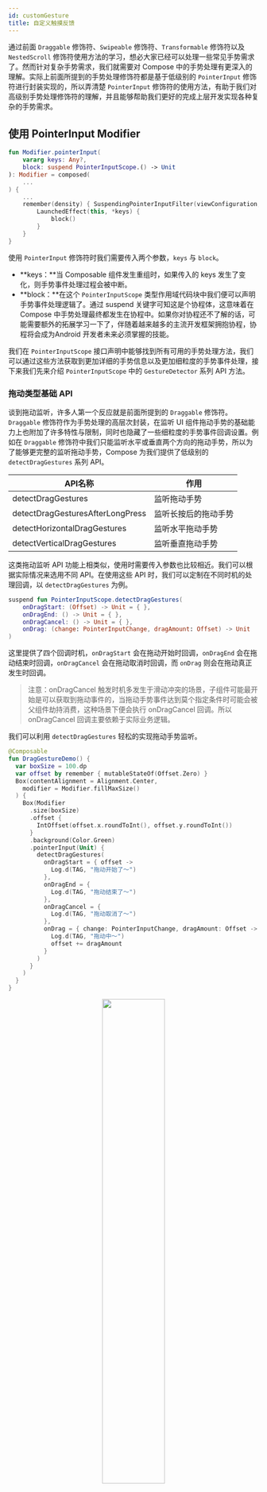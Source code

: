 ```yaml
---
id: customGesture
title: 自定义触摸反馈
---
```





通过前面 `Draggable` 修饰符、`Swipeable` 修饰符、`Transformable` 修饰符以及 `NestedScroll` 修饰符使用方法的学习，想必大家已经可以处理一些常见手势需求了。然而针对复杂手势需求，我们就需要对 Compose 中的手势处理有更深入的理解。实际上前面所提到的手势处理修饰符都是基于低级别的 `PointerInput` 修饰符进行封装实现的，所以弄清楚 `PointerInput` 修饰符的使用方法，有助于我们对高级别手势处理修饰符的理解，并且能够帮助我们更好的完成上层开发实现各种复杂的手势需求。

## 使用 PointerInput Modifier

```kotlin
fun Modifier.pointerInput(
    vararg keys: Any?,
    block: suspend PointerInputScope.() -> Unit
): Modifier = composed(
    ...
) {
    ...
    remember(density) { SuspendingPointerInputFilter(viewConfiguration, density) }.apply {
        LaunchedEffect(this, *keys) {
            block()
        }
    }
}
```

使用 `PointerInput` 修饰符时我们需要传入两个参数，`keys` 与 `block`。

- **keys：**当 Composable 组件发生重组时，如果传入的 keys 发生了变化，则手势事件处理过程会被中断。
- **block：**在这个 `PointerInputScope` 类型作用域代码块中我们便可以声明手势事件处理逻辑了。通过 suspend 关键字可知这是个协程体，这意味着在 Compose 中手势处理最终都发生在协程中。如果你对协程还不了解的话，可能需要额外的拓展学习一下了，伴随着越来越多的主流开发框架拥抱协程，协程将会成为Android 开发者未来必须掌握的技能。

我们在 `PointerInputScope` 接口声明中能够找到所有可用的手势处理方法，我们可以通过这些方法获取到更加详细的手势信息以及更加细粒度的手势事件处理，接下来我们先来介绍 `PointerInputScope` 中的 `GestureDetector` 系列 API 方法。

### 拖动类型基础 API

谈到拖动监听，许多人第一个反应就是前面所提到的 `Draggable` 修饰符。`Draggable` 修饰符作为手势处理的高层次封装，在监听 UI 组件拖动手势的基础能力上也附加了许多特性与限制，同时也隐藏了一些细粒度的手势事件回调设置。例如在 `Draggable` 修饰符中我们只能监听水平或垂直两个方向的拖动手势，所以为了能够更完整的监听拖动手势，Compose 为我们提供了低级别的 `detectDragGestures` 系列 API。

| API名称                          | 作用                 |
| -------------------------------- | -------------------- |
| detectDragGestures               | 监听拖动手势         |
| detectDragGesturesAfterLongPress | 监听长按后的拖动手势 |
| detectHorizontalDragGestures     | 监听水平拖动手势     |
| detectVerticalDragGestures       | 监听垂直拖动手势     |

这类拖动监听 API 功能上相类似，使用时需要传入参数也比较相近。我们可以根据实际情况来选用不同 API。在使用这些 API 时，我们可以定制在不同时机的处理回调，以 `detectDragGestures` 为例。

```kotlin
suspend fun PointerInputScope.detectDragGestures(
    onDragStart: (Offset) -> Unit = { },
    onDragEnd: () -> Unit = { },
    onDragCancel: () -> Unit = { },
    onDrag: (change: PointerInputChange, dragAmount: Offset) -> Unit
)
```

这里提供了四个回调时机，`onDragStart` 会在拖动开始时回调，`onDragEnd` 会在拖动结束时回调，`onDragCancel` 会在拖动取消时回调，而 `onDrag` 则会在拖动真正发生时回调。

> 注意：onDragCancel 触发时机多发生于滑动冲突的场景，子组件可能最开始是可以获取到拖动事件的，当拖动手势事件达到莫个指定条件时可能会被父组件劫持消费，这种场景下便会执行 onDragCancel 回调。所以 onDragCancel 回调主要依赖于实际业务逻辑。

我们可以利用 `detectDragGestures` 轻松的实现拖动手势监听。

```kotlin
@Composable
fun DragGestureDemo() {
  var boxSize = 100.dp
  var offset by remember { mutableStateOf(Offset.Zero) }
  Box(contentAlignment = Alignment.Center,
    modifier = Modifier.fillMaxSize()
  ) {
    Box(Modifier
      .size(boxSize)
      .offset {
        IntOffset(offset.x.roundToInt(), offset.y.roundToInt())
      }
      .background(Color.Green)
      .pointerInput(Unit) {
        detectDragGestures(
          onDragStart = { offset ->
            Log.d(TAG, "拖动开始了～")
          },
          onDragEnd = {
            Log.d(TAG, "拖动结束了～")
          },
          onDragCancel = {
            Log.d(TAG, "拖动取消了～")
          },
          onDrag = { change: PointerInputChange, dragAmount: Offset ->
            Log.d(TAG, "拖动中～")
            offset += dragAmount
          }
        )
      }
    )
  }
}
```

<div align = "center">
  <img src = {drag} width = "50%" height = "50%" />
</div>

### 点击类型基础 API

在 `PointerInputScope` 中，我们可以使用 `detectTapGestures` 设置更细粒度的点击监听回调。作为低级别点击监听 API，在发生点击时不会带有像 `Clickable` 修饰符与 `CombinedClickable` 修饰符那样会为所修饰的组件施加一个涟漪波纹效果动画的蒙层，我们能够根据需要进行更灵活的上层定制。

| API名称           | 作用         |
| ----------------- | ------------ |
| detectTapGestures | 监听点击手势 |

`detectTapGestures` 提供了四个可选事件回调，可以根据需求来设置不同点击事件回调。

```kotlin
suspend fun PointerInputScope.detectTapGestures(
  onDoubleTap: ((Offset) -> Unit)? = null,
  onLongPress: ((Offset) -> Unit)? = null,
  onPress: suspend PressGestureScope.(Offset) -> Unit = NoPressGesture,
  onTap: ((Offset) -> Unit)? = null
)
```

- onDoubleTap (可选)：双击时回调
- onLongPress (可选)：长按时回调
- onPress (可选)：按下时回调
- onTap (可选)：轻触时回调

这几种点击事件回调存在着先后次序的，并不是每次只会执行其中一个。`onPress` 是最普通的 `ACTION_DOWN` 事件，你的手指一旦按下便会回调。如果你连着按了两下，则会在执行两次 `onPress` 后执行 `onDoubleTap`。如果你的手指按下后不抬起，当达到长按的判定阈值 (400ms) 会执行 `onLongPress`。如果你的手指按下后快速抬起，在轻触的判定阈值内(100ms)会执行 `onTap` 回调。

总的来说， `onDoubleTap` 回调前必定会先回调 2 次 Press，而 onLongPress 与 onTap 回调前必定会回调 1 次 Press。

 `detectTapGestures` 使用起来非常简单，我们根据需求来设置不同点击事件回调即可。

```kotlin
@Composable
fun TapGestureDemo() {
    var boxSize = 100.dp
    Box(Modifier.fillMaxSize(), contentAlignment = Alignment.Center) {
        Box(Modifier
            .size(boxSize)
            .background(Color.Green)
            .pointerInput(Unit) {
                detectTapGestures(
                    onDoubleTap = { offset: Offset ->
                        Log.d(TAG, "发生双击操作了～")
                    },
                    onLongPress = { offset: Offset ->
                        Log.d(TAG, "发生长按操作了～")
                    },
                    onPress = {  offset: Offset ->
                        Log.d(TAG, "发生按下操作了～")
                    },
                    onTap = {  offset: Offset ->
                        Log.d(TAG, "发生轻触操作了～")
                    }
               )
           }
       )
   }
}
```

### 变换类型基础 API

使用 `detectTransformGestures` 可以获取到双指拖动、缩放与旋转手势操作中更具体的手势信息，例如重心。

| API名称                 | 作用                     |
| ----------------------- | ------------------------ |
| detectTransformGestures | 监听拖动、缩放与旋转手势 |

与 `Transfomer` 修饰符不同的是，通过这个 API 可以监听单指的拖动手势，和拖动类型基础 API所提供的功能一样，除此之外还支持监听双指缩放与旋转手势。反观 `Transfomer` 修饰符 只能监听到双指拖动手势，不知设计成这样的行为不一致是否是官方有意为之。

``` kotlin
suspend fun PointerInputScope.detectTransformGestures(
    panZoomLock: Boolean = false,
    onGesture: (centroid: Offset, pan: Offset, zoom: Float, rotation: Float) -> Unit
)
```

与 `Tranformable` 修饰符一样，`detectTransformGestures` 方法提供了两个参数。

- **panZoomLock**(可选)： 当拖动或缩放手势发生时是否支持旋转
- **onGesture**(必须)：当拖动、缩放或旋转手势发生时回调

使用起来十分简单，我们仅需根据手势信息来更新状态就可以了。当我们处理旋转、缩放与拖动这类手势时，需要格外的注意 `Modifier` 调用次序，因为这会影响最终呈现效果。

```kotlin
@Preview
@Composable
fun TransformGestureDemo() {
    var boxSize = 100.dp
    var offset by remember { mutableStateOf(Offset.Zero) }
    var ratationAngle by remember { mutableStateOf(0f) }
    var scale by remember { mutableStateOf(1f) }
    Box(Modifier.fillMaxSize(), contentAlignment = Alignment.Center) {
        Box(Modifier
            .size(boxSize)
            .rotate(ratationAngle) // 需要注意offset与rotate的调用先后顺序
            .scale(scale)
            .offset {
                IntOffset(offset.x.roundToInt(), offset.y.roundToInt())
            }
            .background(Color.Green)
            .pointerInput(Unit) {
                detectTransformGestures(
                    panZoomLock = true, // 平移或放大时是否可以旋转
                    onGesture = { centroid: Offset, pan: Offset, zoom: Float, rotation: Float ->
                        offset += pan
                        scale *= zoom
                        ratationAngle += rotation
                    }
                )
            }
        )
    }
}
```

<div align = "center">
  <img src = {transform} width = "50%" height = "50%" />
</div>

### forEachGesture

前面提到 Compose 手势操作实际上是在协程中监听处理的，当协程处理完一轮手势交互后便会结束，当进行第二次手势交互时由于负责手势监听的协程已经结束，手势事件便会被丢弃掉。那我们该怎样才能让手势监听协程能够不断地处理每一轮的手势交互呢。我们很容易想到可以在外层嵌套一个 `while(true) `进行实现，然而这么做并不优雅，且也存在着一些问题。

当用户出现一连串手势操作时，很难保证各手势之间有清晰分界，即无法保证每一轮手势结束后，所有手指都是离开屏幕的。在传统 View 体系中，一次手指按下、移动到抬起过程中的所有手势事件可以看作是一个完整的手势交互序列。每当用户触摸屏幕交互时，我们可以根据这一次用户输入的手势交互序列中的手势信息进行相应的处理。

当第一轮手势处理结束或者被中断取消后，如果仍有手指留在屏幕。如果采用 `while(true)` 处理手势，则第二轮手势处理可能会使用第一轮手势交互序列中信息，导致出现不符预期的结果。

Compose 为我们提供了 `forEachGesture` 方法保证了每一轮手势处理逻辑的一致性。实际上前面我们所介绍的 GestureDetect 系列 API，其内部实现都使用了 `forEachGesture`。

通过 `forEachGesture` 的源码可知，每一轮手势处理结束后或本次手势处理被取消时，都会使用 `awaitAllPointersUp()` 保证所有手指均已抬起。并且同时也会与当前组件的生命周期对齐，当组件离开视图树时，手势监听也会随之结束。

```kotlin
suspend fun PointerInputScope.forEachGesture(block: suspend PointerInputScope.() -> Unit) {
    val currentContext = currentCoroutineContext()
    while (currentContext.isActive) {
        try {
          block()
          // 挂起等待所有手指抬起
          awaitAllPointersUp()
        } catch (e: CancellationException) {
            if (currentContext.isActive) {
                // 手势事件取消时，如果协程还存活则等待手指抬起再进行下一轮监听
                awaitAllPointersUp()
                throw e
            }
        }
    }
}
```

## 手势事件作用域 awaitPointerEventScope

我们前面介绍的 `GestureDetector` 系列 API 本质上仍然是一种封装，既然手势处理是在协程中完成的，所以**手势监听必然是通过协程的挂起恢复实现的，以取代传统的回调监听方式**。要想深入理解 Compose 手势处理，就需要学习更为底层的手势处理挂起方法。

在 `PointerInputScope` 中我们使用 `awaitPointerEventScope` 方法获得 `AwaitPointerEventScope` 作用域，在` AwaitPointerEventScope` 作用域中我们可以使用 Compose 中所有低级别的手势处理挂起方法。当 `awaitPointerEventScope` 内所有手势事件都处理完成后 `awaitPointerEventScop`e 便会恢复执行将 Lambda 中最后一行表达式的数值作为返回值返回。

```kotlin
suspend fun <R> awaitPointerEventScope(
    block: suspend AwaitPointerEventScope.() -> R
): R
```

我们在 `AwaitPointerEventScope` 中发现了以下这些基础手势方法，可以发现这些 API 均是挂起函数，接下来我们会对每个 API 进行描述说明。

| API名称                                | 作用                 |
| -------------------------------------- | -------------------- |
| awaitPointerEvent                      | 手势事件             |
| awaitFirstDown                         | 第一根手指的按下事件 |
| drag                                   | 拖动事件             |
| horizontalDrag                         | 水平拖动事件         |
| verticalDrag                           | 垂直拖动事件         |
| awaitDragOrCancellation                | 单次拖动事件         |
| awaitHorizontalDragOrCancellation      | 单次水平拖动事件     |
| awaitVerticalDragOrCancellation        | 单次垂直拖动事件     |
| awaitTouchSlopOrCancellation           | 有效拖动事件         |
| awaitHorizontalTouchSlopOrCancellation | 有效水平拖动事件     |
| awaitVerticalTouchSlopOrCancellation   | 有效垂直拖动事件     |

### 事件之源 awaitPointerEvent

之所以称这个 API 为事件之源，因为上层所有手势监听 API 都是基于这个 API 实现的，他的作用类似于传统 View 中的 `onTouchEvent() `。无论用户是按下、移动或抬起都将视作一次手势事件，当手势事件发生时 `awaitPointerEvent` 便会恢复返回监听到的屏幕上所有手指的交互信息。

```kotlin
forEachGesture {
    awaitPointerEventScope {
        var event = awaitPointerEvent()
        Log.d(TAG, "x: ${event.changes[0].position.x}, y: ${event.changes[0].position.y}")
    }
}
```

#### 手势事件分发

实际上 `awaitPointerEvent` 存在着一个可选参数 `PointerEventPass`，这个参数实际上是用来定制手势事件分发顺序的。

```kotlin
suspend fun awaitPointerEvent(
    pass: PointerEventPass = PointerEventPass.Main
): PointerEvent
```

通过 API 声明可以看到 `awaitPointerEvent` 有个可选参数 `PointerEventPass`，这个参数实际上是用来定制手势事件分发顺序的。

PointerEventPass 有 3 个枚举值可以让我们来决定手势的处理阶段。在 Compose 中，手势处理共有三个阶段：

- Initial：自上而下的分发手势事件
- Main：自下而上的分发手势事件
- Final：自上而下的分发手势事件

在 Inital 阶段，手势事件会在所有使用 Inital 参数的组件间**自上而下**的完成首次分发。利用 Inital 可以使父组件能够预先劫持消费手势事件，这类似于传统 View 中 onInterceptTouchEvent 的作用。

在 Main 阶段，手势事件会在所有使用 Main 参数的组件间**自下而上**的完成第二次分发。利用 Main 可以使子组件能先于父组件完成手势事件的处理，这有些类似于传统 View 中 onTouchEvent 的作用。

在 Final 阶段，手势事件会在所有使用 Final 参数的组件间**自上而下**的完成最后一次分发。Final阶段一般用来让组件了解经历过前面几个阶段后的手势事件消费情况，从而确定自身行为。例如按钮组件可以不再手指从按钮上移动开的事件，因为这个事件可能已被父组件滚动器用于滚动消费了

接下来我们通过一个嵌套组件的手势监听来演示事件的分发过程。当所有组件的手势监听均默认使用 Main 时，事件分发顺序为：第三层 -> 第二层 -> 第一层

<div align = "center">
  <img src = {boxnest} width = "50%" height = "50%"/>
</div>

而如果第一层组件使用 Inital，第二层组件使用 Final ，第三层组件使用 Main，事件分发顺序为：第一层 -> 第三层 -> 第二层

<div align = "center">
  <img src = {boxnest2} width = "50%" height = "50%"/>
</div>

接下来，我们换作四层嵌套来观察手势事件的分发，其中第一层与第三层使用 Initial，第二层使用 Final，第三层使用 Main，事件分发顺序为：第一层 -> 第三层 -> 第四层 -> 第二层

<div align = "center">
  <img src = {boxnest3} width = "50%" height = "50%"/>
</div>

```kotlin
@Composable
fun NestedBoxDemo() {
    Box(
        contentAlignment = Alignment.Center,
        modifier = Modifier
            .size(400.dp)
            .background(Color.Red)
            .pointerInput(Unit) {
                awaitPointerEventScope {
                    awaitPointerEvent(PointerEventPass.Initial)
                    Log.d(TAG, "first layer")
                }
            }
    ) {
        Box(
            contentAlignment = Alignment.Center,
            modifier = Modifier
                .size(200.dp)
                .background(Color.Blue)
                .pointerInput(Unit) {
                    awaitPointerEventScope {
                        awaitPointerEvent(PointerEventPass.Final)
                        Log.d(TAG, "second layer")
                    }
                }
        ) {
            Box(
                contentAlignment = Alignment.Center,
                modifier = Modifier
                    .size(100.dp)
                    .background(Color.Green)
                    .pointerInput(Unit) {
                        awaitPointerEventScope {
                            awaitPointerEvent(PointerEventPass.Initial)
                            Log.d(TAG, "third layer")
                        }
                    }
            ) {
                Box(
                    modifier = Modifier
                        .size(50.dp)
                        .background(Color.White)
                        .pointerInput(Unit) {
                            awaitPointerEventScope {
                                awaitPointerEvent(PointerEventPass.Main)
                                Log.d(TAG, "fourth layer")
                            }
                        }
                )
            }
        }
    }
}
```

#### 手势事件消费

在了解手势事件分发之后，我们接下来学习如何完成手势事件消费，我们看到 `awaitPointerEvent` 返回了一个 `PointerEvent` 实例。

```kotlin
actual data class PointerEvent internal constructor(
    actual val changes: List<PointerInputChange>,
    internal val motionEvent: MotionEvent?
)
```

从 PointerEvent 类的声明中可以看到包含了两个属性 changes 与 motionEvent。

- **motionEvent**：实际上就是传统 View 系统中的 MotionEvent，由于被声明 internal ，说明官方并不希望我们直接拿来使用。
- **changes**：其中包含了一次手势交互中所有手指的交互信息。在多指操作时，利用 `changes` 可以轻松定制多指手势处理。

可以看出**单指交互的完整信息被封装在了一个 PointerInputChange 实例中**，接下来我们看看 PointerInputChange 提供了哪些手势信息。

```kotlin
class PointerInputChange(
    val id: PointerId, // 手指Id
    val uptimeMillis: Long, // 当前手势事件的时间戳
    val position: Offset, // 当前手势事件相对组件左上角的位置
    val pressed: Boolean, // 当前手势是否按下
    val previousUptimeMillis: Long, // 上一次手势事件的时间戳
    val previousPosition: Offset, // 上一次手势事件相对组件左上角的位置
    val previousPressed: Boolean, // 上一次手势是否按下
    val consumed: ConsumedData, // 当前手势是否已被消费
    val type: PointerType = PointerType.Touch // 手势类型(鼠标、手指、手写笔、橡皮) 
)
```

利用这些丰富的手势信息，我们可以在上层定制实现各类复杂的交互手势。

可以看到其中的 consumed 成员记录着该事件是否已被消费，我们可以使用 `PointerInputChange` 提供的 consume 系列 API 来修改这个手势事件的消费标记。

| API名称                       | 作用                                          |
| ----------------------------- | --------------------------------------------- |
| changedToDown                 | 是否已经按下(按下手势已消费则返回false)       |
| changedToDownIgnoreConsumed   | 是否已经按下(忽略按下手势已消费标记)          |
| changedToUp                   | 是否已经抬起(按下手势已消费则返回false)       |
| changedToUpIgnoreConsumed     | 是否已经抬起(忽略按下手势已消费标记)          |
| positionChanged               | 是否位置发生了改变(移动手势已消费则返回false) |
| positionChangedIgnoreConsumed | 是否位置发生了改变(忽略已消费标记)            |
| positionChange                | 位置改变量(移动手势已消费则返回Offset.Zero)   |
| positionChangeIgnoreConsumed  | 位置改变量(忽略移动手势已消费标记)            |
| positionChangeConsumed        | 当前移动手势是否已被消费                      |
| anyChangeConsumed             | 当前按下手势或移动手势是否有被消费            |
| consumeDownChange             | 消费按下手势                                  |
| consumePositionChange         | 消费移动手势                                  |
| consumeAllChanges             | 消费按下与移动手势                            |
| isOutOfBounds                 | 当前手势是否在固定范围内                      |

前面提到，我们可以通过设置 `PointerEventPass` 来定制嵌套组件间手势事件分发顺序。假设分发流程中组件 A 预先获取到了手势信息并进行消费，手势事件仍然会被之后的组件 B 获取得到。组件 B 在使用 `positionChange` 获取的偏移值时会返回 `Offset.ZERO`，这是因为此时该手势事件已被标记为已消费的状态。当然组件 B 也可以通过 IgnoreConsumed 系列 API 突破已消费标记的限制获取到手势信息。

我们仍然通过前面使用的嵌套组件示例子来看看手势事件的消费。我们的嵌套组件中第一层组件使用 Inital，第二层组件使用 Final ，第三层组件使用 Main。

<div align = "center">
  <img src = {boxnest2} width = "50%" height = "50%"/>
</div>

我们在第三层组件的手势事件监听中进行消费，因为我们知道手势事件会交由第一层, 再交由第三层，最后交由第二层。第三层组件处于本次手势分发流程的中间位置。

当我们在第三层组件消费了` ACTION_DOWN` 后，之后处理的第二层组件接收的手势事件仍是被标记为消费状态的。

```kotlin
@Composable
fun ConsumeDemo() {
    Box(
        contentAlignment = Alignment.Center,
        modifier = Modifier
            .fillMaxSize()
            .pointerInput(Unit) {
                awaitPointerEventScope {
                    var event = awaitPointerEvent(PointerEventPass.Initial)
                    Log.d(TAG, "first layer, downChange: ${event.changes[0].consumed.downChange}")
                }
            }
    ) {
        Box(
            contentAlignment = Alignment.Center,
            modifier = Modifier
                .size(400.dp)
                .background(Color.Blue)
                .pointerInput(Unit) {
                    awaitPointerEventScope {
                        var event = awaitPointerEvent(PointerEventPass.Final)
                        Log.d(TAG, "second layer, downChange: ${event.changes[0].consumed.downChange}")
                    }
                }
        ) {
            Box(
                Modifier
                    .size(200.dp)
                    .background(Color.Green)
                    .pointerInput(Unit) {
                        awaitPointerEventScope {
                            var event = awaitPointerEvent()
                            event.changes[0].consumeDownChange() // 消费手势事件
                            Log.d(TAG, "third layer, downChange: ${event.changes[0].consumed.downChange}")
                        }
                    }
            )
        }
    }
}
```

介绍完 Compose 的手势事件分发与消费，想必大家已经对 `awaitPointerEvent` 这个低级别基础手势监听 API 已经有了足够的了解。然而在实际场景中我们还是应该更多的依赖上层封装完善的 API，因为当手势逻辑变得越来越复杂时，维护手势交互处理逻辑的难度也会越来越大。接下来我们来介绍 `AwaitPointerEventScope` 中基于 `awaitPointerEvent` 实现的几个常用手势监听挂起方法。

### awaitFirstDown

`awaitFirstDown` 将等待第一根手指 `ACTION_DOWN` 事件时恢复执行，并将手指按下事件返回。翻阅源码可以看出其内部实现原理并不复杂。

```kotlin
suspend fun AwaitPointerEventScope.awaitFirstDown(
    requireUnconsumed: Boolean = true
): PointerInputChange {
    var event: PointerEvent
    do {
        // 监听手势事件
        event = awaitPointerEvent()
    } while (
    // 遍历每一根手指的事件信息
        !event.changes.fastAll {
            // 需要没有被消费过的手势事件
            if (requireUnconsumed) {
                // 返回该事件是否是一个还没有被消费的DOWN事件
                // 当返回 false 时说明是不是DOWN事件或已被消费的DOWN事件
                it.changedToDown()
            } else {
                // 返回该事件是否是一个DOWN事件，忽略是否已被消费
                // 当返回 false 时说明是不是DOWN事件
                it.changedToDownIgnoreConsumed()
            }
        }
    )
    // 返回第一根手指的事件信息
    return event.changes[0]
}
```

### drag

我们前面提到的 `detectDragGestures`，以及更为上层的 `Draggable` 修饰符内部都是使用 `drag` 挂起方法来实现拖动监听的。通过函数签名可以看到我们不仅需要手指拖动的监听回调，还需传入手指的标识信息，表示监听具体哪根手指的拖动手势。

```kotlin
suspend fun AwaitPointerEventScope.drag(
    pointerId: PointerId,
    onDrag: (PointerInputChange) -> Unit
)
```

我们可以先利用 ` awaitFirstDown` 获取到记录着交互信息的 `PointerInputChange` 实例，其中 `id` 字段记录着发生 ` ACTION_DOWN` 事件的手指标识信息。通过结合 `forEachGesture`、`awaitFirstDown` 与 `drag`，我们便可以实现一个简单的拖动手势监听了。

```kotlin
@Composable
fun BaseDragGestureDemo() {
    var boxSize = 100.dp
    var offset by remember { mutableStateOf(Offset.Zero) }
    Box(contentAlignment = Alignment.Center,
        modifier = Modifier.fillMaxSize()
    ) {
        Box(Modifier
            .size(boxSize)
            .offset {
                IntOffset(offset.x.roundToInt(), offset.y.roundToInt())
            }
            .background(Color.Green)
            .pointerInput(Unit) {
                forEachGesture {
                    awaitPointerEventScope {
                        // 获取第一根手指的DOWN事件
                        var downEvent = awaitFirstDown()
                        // 根据手指标识符跟踪多痛手势
                        drag(downEvent.id) {
                            // 根据手势位置改变量更新偏移量状态
                            offset += it.positionChange()
                        }
                    }
                }
            }
        )
    }
}
```

### awaitDragOrCancellation

与 `drag` 不同的是，`awaitDragOrCancellation` 负责监听单次拖动事件。当该手指抬起时，如果有其他手指还在屏幕上，则会选择其中一根手指来继续追踪手势。当最后一根手指离开屏幕时则会返回抬起事件。

当手指拖动事件已经在 Main 阶段被消费，拖动行为会被认为已经取消，此时会返回 `null`。如果在调用 `awaitDragOrCancellation` 前，`pointId` 对应手指没有产生 `ACTION_DOWN` 事件则也会返回` null`。当然我们也可以使用 `awaitDragOrCancellation  `来完成 UI 拖动手势处理流程。

```kotlin
Box(Modifier
    .size(boxSize)
    .offset {
        IntOffset(offset.x.roundToInt(), offset.y.roundToInt())
    }
    .background(Color.Green)
    .pointerInput(Unit) {
        forEachGesture {
            awaitPointerEventScope {
                // 获取第一根手指的DOWN事件
                var downPointer = awaitFirstDown()
                while (true) {
                    // 根据手指标识符跟踪拖动手势，手指抬起货拖动事件被消费时返回null
                    var event = awaitDragOrCancellation(downPointer.id)
                    if (event == null) {
                        // 拖动事件被取消
                        break
                    }
                  	if (event.changedToUp()) {
                			// 所有手指均已抬起
                			break
            				}
                    // 根据手势位置改变量更新偏移量状态
                    offset += event.positionChange()
                }
            }
        }
    }
)
```

### awaitTouchSlopOrCancellation

`awaitTouchSlopOrCancellation` 用于定制监听一次有效的拖动行为，这里的有效是开发者自己来定制的。在使用时，我们需要设置一个 `pointId` ，表示我们希望追踪手势事件的手指标识符。当该手指抬起时，如果有其他手指还在屏幕上，则会选择其中一根手指来继续追踪手势，而如果已经没有手指在屏幕上了则返回 `null`。如果在调用 `awaitTouchSlopOrCancellation` 前，`pointId` 对应手指没有产生 `ACTION_DOWN` 事件则也会返回 `null`。

`onTouchSlopReached` 会在超过 `ViewConfiguration` 中所设定的阈值 `touchSlop` 时回调。如果根据事件信息我们希望接收这次手势事件，则应该通过 ` change` 调用 `consumePositionChange` 进行消费，此时 `awaitTouchSlopOrCancellation` 会恢复执行，并返回当前 `PointerInputChange`。如果不消费，则会继续挂起检测滑动位移。我们将会在下一小节中演示该如何使用 `awaitTouchSlopOrCancellation`。

```kotlin
suspend fun AwaitPointerEventScope.awaitTouchSlopOrCancellation(
  pointerId: PointerId,
  onTouchSlopReached: (change: PointerInputChange, overSlop: Offset) -> Unit
)
```

